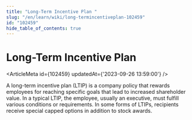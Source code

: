 ```yaml
---
title: "Long-Term Incentive Plan "
slug: "/en/learn/wiki/long-termincentiveplan-102459"
id: "102459"
hide_table_of_contents: true
---
```



# Long-Term Incentive Plan 

<ArticleMeta id={102459} updatedAt={'2023-09-26 13:59:00'} />
<div className='border-solid border-b border-t-0 my-4 border-[var(--ifm-color-gray-300)]' />

A long-term incentive plan (LTIP) is a company policy that rewards employees for reaching specific goals that lead to increased shareholder value. In a typical LTIP, the employee, usually an executive, must fulfill various conditions or requirements. In some forms of LTIPs, recipients receive special capped options in addition to stock awards.
